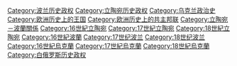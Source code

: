 {{Commonscat|Polish-Lithuanian Commonwealth}}
{{Catmain}}

[[Category:波兰历史政权|Category:波兰历史政权]]
[[Category:立陶宛历史政权|Category:立陶宛历史政权]]
[[Category:乌克兰政治史|Category:乌克兰政治史]]
[[Category:欧洲历史上的王国|Category:欧洲历史上的王国]]
[[Category:欧洲历史上的共主邦联|Category:欧洲历史上的共主邦联]]
[[Category:立陶宛－波蘭關係|Category:立陶宛－波蘭關係]]
[[Category:16世紀立陶宛|Category:16世紀立陶宛]]
[[Category:17世紀立陶宛|Category:17世紀立陶宛]]
[[Category:18世紀立陶宛|Category:18世紀立陶宛]]
[[Category:16世紀波蘭|Category:16世紀波蘭]]
[[Category:17世纪波兰|Category:17世纪波兰]]
[[Category:18世纪波兰|Category:18世纪波兰]]
[[Category:16世紀烏克蘭|Category:16世紀烏克蘭]]
[[Category:17世紀烏克蘭|Category:17世紀烏克蘭]]
[[Category:18世紀烏克蘭|Category:18世紀烏克蘭]]
[[Category:白俄罗斯历史政权|Category:白俄罗斯历史政权]]